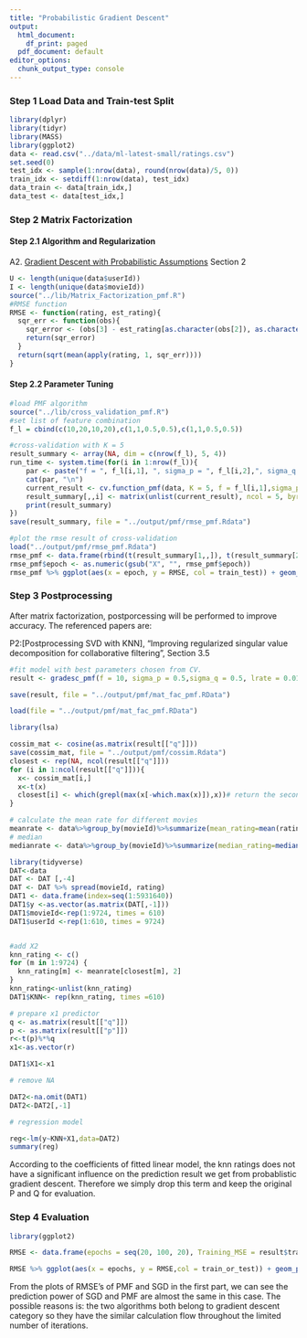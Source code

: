 ```yaml
---
title: "Probabilistic Gradient Descent"
output:
  html_document:
    df_print: paged
  pdf_document: default
editor_options: 
  chunk_output_type: console
---
```



### Step 1 Load Data and Train-test Split
```r
library(dplyr)
library(tidyr)
library(MASS)
library(ggplot2)
data <- read.csv("../data/ml-latest-small/ratings.csv")
set.seed(0)
test_idx <- sample(1:nrow(data), round(nrow(data)/5, 0))
train_idx <- setdiff(1:nrow(data), test_idx)
data_train <- data[train_idx,]
data_test <- data[test_idx,]
```

### Step 2 Matrix Factorization

#### Step 2.1 Algorithm and Regularization

A2. [Gradient Descent with Probabilistic Assumptions](./paper/P3 probabilistic-matrix-factorization.pdf) Section 2


```r
U <- length(unique(data$userId))
I <- length(unique(data$movieId))
source("../lib/Matrix_Factorization_pmf.R")
#RMSE function
RMSE <- function(rating, est_rating){
  sqr_err <- function(obs){
    sqr_error <- (obs[3] - est_rating[as.character(obs[2]), as.character(obs[1])])^2
    return(sqr_error)
  }
  return(sqrt(mean(apply(rating, 1, sqr_err))))  
}
```


#### Step 2.2 Parameter Tuning

```r
#load PMF algorithm
source("../lib/cross_validation_pmf.R")
#set list of feature combination
f_l = cbind(c(10,20,10,20),c(1,1,0.5,0.5),c(1,1,0.5,0.5))
```

```r
#cross-validation with K = 5
result_summary <- array(NA, dim = c(nrow(f_l), 5, 4)) 
run_time <- system.time(for(i in 1:nrow(f_l)){
    par <- paste("f = ", f_l[i,1], ", sigma_p = ", f_l[i,2],", sigma_q = ", f_l[i,3])
    cat(par, "\n")
    current_result <- cv.function_pmf(data, K = 5, f = f_l[i,1],sigma_p=f_l[i,2],sigma_q= f_l[i,3],sigma = 0.1)
    result_summary[,,i] <- matrix(unlist(current_result), ncol = 5, byrow = T) 
    print(result_summary)
})
save(result_summary, file = "../output/pmf/rmse_pmf.Rdata")
```

```r
#plot the rmse result of cross-validation
load("../output/pmf/rmse_pmf.Rdata")
rmse_pmf <- data.frame(rbind(t(result_summary[1,,]), t(result_summary[2,,])), train_test = rep(c("Train", "Test"), each = 4), par = rep(paste("f = ", f_l[,1], ", sigma_p = ", f_l[,2], ", sigma_q = ", f_l[,3]), times = 2)) %>% gather("epoch", "RMSE", -train_test, -par)
rmse_pmf$epoch <- as.numeric(gsub("X", "", rmse_pmf$epoch))
rmse_pmf %>% ggplot(aes(x = epoch, y = RMSE, col = train_test)) + geom_point() + facet_grid(~par)
```

### Step 3 Postprocessing
After matrix factorization, postporcessing will be performed to improve accuracy.
The referenced papers are:

P2:[Postprocessing SVD with KNN], "Improving regularized singular value decomposition for collaborative filtering", Section 3.5


```r
#fit model with best parameters chosen from CV.
result <- gradesc_pmf(f = 10, sigma_p = 0.5,sigma_q = 0.5, lrate = 0.01, max.iter = 100, stopping.deriv = 0.01, data = data, train = data_train, test = data_test)

save(result, file = "../output/pmf/mat_fac_pmf.RData")
```

```r
load(file = "../output/pmf/mat_fac_pmf.RData")

library(lsa)

cossim_mat <- cosine(as.matrix(result[["q"]]))
save(cossim_mat, file = "../output/pmf/cossim.Rdata")
closest <- rep(NA, ncol(result[["q"]]))
for (i in 1:ncol(result[["q"]])){
  x<- cossim_mat[i,]
  x<-t(x)
  closest[i] <- which(grepl(max(x[-which.max(x)]),x))# return the second highest cosine sim (drop itself).
}
```

```r
# calculate the mean rate for different movies
meanrate <- data%>%group_by(movieId)%>%summarize(mean_rating=mean(rating))
# median
medianrate <- data%>%group_by(movieId)%>%summarize(median_rating=median(rating))
```

```r
library(tidyverse)
DAT<-data
DAT <- DAT [,-4]
DAT <- DAT %>% spread(movieId, rating)
DAT1 <- data.frame(index=seq(1:5931640))
DAT1$y <-as.vector(as.matrix(DAT[,-1]))
DAT1$movieId<-rep(1:9724, times = 610)
DAT1$userId <-rep(1:610, times = 9724)


#add X2
knn_rating <- c()
for (m in 1:9724) {
  knn_rating[m] <- meanrate[closest[m], 2]
}
knn_rating<-unlist(knn_rating)
DAT1$KNN<- rep(knn_rating, times =610)

# prepare x1 predictor
q <- as.matrix(result[["q"]])
p <- as.matrix(result[["p"]])
r<-t(p)%*%q
x1<-as.vector(r)

DAT1$X1<-x1

# remove NA

DAT2<-na.omit(DAT1)
DAT2<-DAT2[,-1]

# regression model

reg<-lm(y~KNN+X1,data=DAT2)
summary(reg)
```

According to the coefficients of fitted linear model, the knn ratings does not have a significant influence on the prediction result we get from probablistic gradient descent. Therefore we simply drop this term and keep the original P and Q for evaluation.

### Step 4 Evaluation

```r
library(ggplot2)

RMSE <- data.frame(epochs = seq(20, 100, 20), Training_MSE = result$train_RMSE, Test_MSE = result$test_RMSE) %>% gather(key = train_or_test, value = RMSE, -epochs)

RMSE %>% ggplot(aes(x = epochs, y = RMSE,col = train_or_test)) + geom_point() + scale_x_discrete(limits = seq(20, 100, 20)) + xlim(c(0, 100))

```

From the plots of RMSE's of PMF and SGD in the first part, we can see the prediction power of SGD and PMF are almost the same in this case. The possible reasons is: the two algorithms both belong to gradient descent category so they have the similar calculation flow throughout the limited number of iterations. 